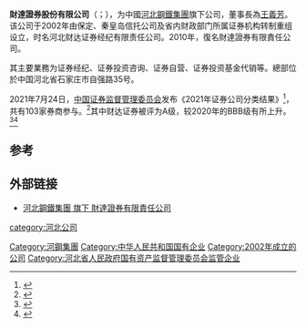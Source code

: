 '''財達證券股份有限公司'''（{{Lang-en|Caida Securities Co.,ltd.}}；{{Sse|600906|name=财达证券}}），为中國[[河北鋼鐵集團|河北鋼鐵集團]]旗下公司，董事長為[[王義芳|王義芳]]。该公司于2002年由保定、秦皇岛信托公司及省内财政部门所属证券机构转制重组设立，时名河北财达证券经纪有限责任公司。2010年，復名財達證券有限責任公司。

其主要業務为证券经纪、证券投资咨询、证券自营、证券投资基金代销等。總部位於中国河北省石家庄市自强路35号。

2021年7月24日，[[中国证券监督管理委员会|中国证券监督管理委员会]]发布《2021年证券公司分类结果》<ref>{{cite news |title=103家券商2021年度评级“放榜” 26升27降 八成上市券商跻身A类 |url=https://finance.huanqiu.com/article/445pjUgA01M |accessdate=2021-11-10 |work=环球网 |archive-date=2021-11-14 |archive-url=https://web.archive.org/web/20211114033747/https://finance.huanqiu.com/article/445pjUgA01M |dead-url=no }}</ref>，共有103家券商参与。<ref>{{cite news |title=103家券商2021年度评级“放榜” 26升27降 八成上市券商跻身A类 |url=http://www.cs.com.cn/qs/202107/t20210726_6187539.html |accessdate=2021-11-10 |work=中证网 |archive-date=2021-08-06 |archive-url=https://web.archive.org/web/20210806211137/http://cs.com.cn/qs/202107/t20210726_6187539.html |dead-url=no }}</ref>其中财达证券被评为A级，较2020年的BBB级有所上升。<ref>{{cite news |title=百家券商分类榜单出炉，海通证券降BBB级、恒泰国都连降四级 |url=https://www.jiemian.com/article/6435301.html |accessdate=2021-11-10 |work=界面新闻 |archive-date=2021-11-14 |archive-url=https://web.archive.org/web/20211114033720/https://www.jiemian.com/article/6435301.html |dead-url=no }}</ref><ref>{{cite news |title=券商新座次表出炉：兴业证券等3家新晋AA，海通跌出A类 |url=https://www.yicai.com/news/101120015.html |accessdate=2021-11-10 |work=一财网 |archive-date=2021-11-27 |archive-url=https://web.archive.org/web/20211127012515/https://www.yicai.com/news/101120015.html |dead-url=no }}</ref>

==参考==
{{reflist}}

==外部链接==
*[http://www.hbisco.com 河北鋼鐵集團 旗下 財達證券有限責任公司]{{Wayback|url=http://www.hbisco.com/ |date=20160306090116 }}

{{中华人民共和国证券公司}}
{{中华人民共和国证券公司分类}}
[[category:河北公司|category:河北公司]]
[[Category:河鋼集團|Category:河鋼集團]]
[[Category:中华人民共和国国有企业|Category:中华人民共和国国有企业]]
[[Category:2002年成立的公司|Category:2002年成立的公司]]
[[Category:河北省人民政府国有资产监督管理委员会监管企业|Category:河北省人民政府国有资产监督管理委员会监管企业]]